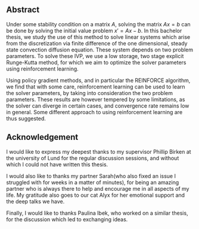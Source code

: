 ## Abstract {.unnumbered}

Under some stability condition on a matrix $A$, solving the matrix $Ax = b$ can be done by solving the initial value problem $x' = Ax-b$. In this bachelor thesis, we study the use of this method to solve linear systems which arise from the discretization via finite difference of the one dimensional, steady state convection diffusion equation. These system depends on two problem parameters.
To solve these IVP, we use a low storage, two stage explicit Runge-Kutta method, for which we aim to optimize the solver parameters using reinforcement learning. 

Using policy gradient methods, and in particular the REINFORCE algorithm, we find that with some care, reinforcement learning can be used to learn the 
solver parameters, by taking into consideration the two problem parameters. These results are however tempered by some limitations, as the solver can diverge in certain cases, and convergence rate remains low in general. Some different approach to using reinforcement learning are thus suggested.

## Acknowledgement {.unnumbered}


I would like to express my deepest thanks to my supervisor Phillip Birken at the university of Lund for the regular discussion sessions, and without which I could not have written this thesis. 

I would also like to thanks my partner Sarah(who also fixed an issue I struggled with for weeks in a matter of minutes), for being an amazing partner who is always there to help and encourage me in all aspects of my life. My gratitude also goes to our cat Alyx for her emotional support and the deep talks we have. 

Finally, I would like to thanks Paulina Ibek, who worked on a similar thesis, for the discussion which led to exchanging ideas.